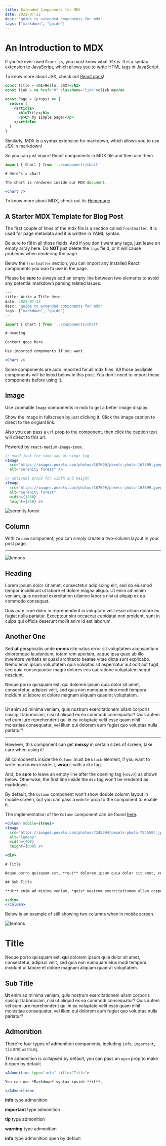 ```yaml
---
title: Extended Components for MDX
date: 2021-07-22
desc: "guide to extended components for mdx"
tags: ["markdown", "guide"]
---
```


# An Introduction to MDX

If you've ever used `React.js`, you must know what `JSX` is. It is a syntax extension to JavaScript, which allows you to write HTML tags in JavaScript.

To know more about JSX, check out [React docs][0]!

```jsx
const title = <h1>Hello, JSX!</h1>
const link = <a href="#" className="link">click me</a>

const Page = (props) => {
  return (
    <article>
      <h1>Title</h1>
      <p>Oh my simple page!</p>
    </article>
  )
}
```

Similarly, MDX is a syntax extension for markdown, which allows you to use JSX in markdown!

So you can just import React components in MDX file and then use them.

```jsx
import { Chart } from '../components/chart'

# Here’s a chart

The chart is rendered inside our MDX document.

<Chart />
```

To know more about MDX, check out its [Homepage][1].

## A Starter MDX Template for Blog Post

The first couple of lines of the mdx file is a section called `frontmatter`. It is used for page metadata and it is written in YAML syntax.

Be sure to fill in all those fields. And if you don't want any tags, just leave an empty array here. Do **NOT** just delete the `tags` field, or it will cause problems when rendering the page.

Below the `frontmatter` section, you can import any installed React components you wan to use in the page.

Please be **sure** to always add an empty line between two elements to avoid any potential markdown parsing related issues.

```jsx
---
title: Write a Title Here
date: 2021-07-22
desc: "guide to extended components for mdx"
tags: ["markdown", "guide"]
---

import { Chart } from '../components/chart'

# Heading

Content goes here...

Use imported components if you want.

<Chart />
```

Some components are auto imported for all mdx files. All those available components will be listed below in this post. You don't need to import these components before using it.

## Image

Use zoomable `Image` components in mdx to get a better image display.

Show the image in fullscreen by just clicking it. Click the image caption to direct to the origianl link.

Also you can pass a `url` prop to the component, then click the caption text will direct to this url.

Powered by `react-medium-image-zoom`.

```jsx
// used just the same way as <img> tag
<Image
  src="https://images.pexels.com/photos/167699/pexels-photo-167699.jpeg?auto=compress"
  alt="serenity forest" />

// optional props for width and height
<Image
  src="https://images.pexels.com/photos/167699/pexels-photo-167699.jpeg?auto=compress"
  alt="serenity forest"
  width={1260}
  height={750} />
```

<Image
  src="https://images.pexels.com/photos/167699/pexels-photo-167699.jpeg?auto=compress"
  alt="serenity forest"
  width={1260}
  height={750} />


## Column

With `Column` component, you can simply create a two-column layout in your post page.

---

<Column>
<Image
  src="https://images.pexels.com/photos/7245594/pexels-photo-7245594.jpeg"
  alt="lemons"
  width={400}
  height={600} />

<div>

## Heading

Lorem ipsum dolor sit amet, consectetur adipiscing elit, sed do eiusmod tempor incididunt ut labore et dolore magna aliqua. Ut enim ad minim veniam, quis nostrud exercitation ullamco laboris nisi ut aliquip ex ea commodo consequat.

Duis aute irure dolor in reprehenderit in voluptate velit esse cillum dolore eu fugiat nulla pariatur. Excepteur sint occaecat cupidatat non proident, sunt in culpa qui officia deserunt mollit anim id est laborum.

</div>

<div>

## Another One

Sed **ut** perspiciatis unde **omnis** iste natus error sit voluptatem accusantium doloremque laudantium, totam rem aperiam, eaque ipsa quae ab illo inventore veritatis et quasi architecto beatae vitae dicta sunt explicabo. Nemo enim ipsam voluptatem quia voluptas sit aspernatur aut odit aut fugit, sed quia consequuntur magni dolores eos qui ratione voluptatem sequi nesciunt.

</div>

<div>

Neque porro quisquam est, qui dolorem ipsum quia dolor sit amet, consectetur, adipisci velit, sed quia non numquam eius modi tempora incidunt ut labore et dolore magnam aliquam quaerat voluptatem.

---

Ut enim ad minima veniam, quis nostrum exercitationem ullam corporis suscipit laboriosam, nisi ut aliquid ex ea commodi consequatur? Quis autem vel eum iure reprehenderit qui in ea voluptate velit esse quam nihil molestiae consequatur, vel illum qui dolorem eum fugiat quo voluptas nulla pariatur?

</div>
</Column>

---

However, this component can get ***messy*** in certain sizes of screen, take care when using it!

All components inside the `Column` must be `block` element, if you want to write markdown inside it, **wrap** it with a `div` tag.

And, be **sure** to leave an empty line after the opening tag (`<div>`) as shown below. Otherwise, the first line inside the `div` tag won't be rendered as markdown.

By default, the `Column` component won't show double column layout in mobile screen, but you can pass a `mobile` prop to the component to enable it.

The implementation of the `Column` component can be found [here][2].

```jsx
<Column mobile={true}>
<Image
  src="https://images.pexels.com/photos/7245594/pexels-photo-7245594.jpeg"
  alt="lemons"
  width={400}
  height={600} />

<div>

# Title

Neque porro quisquam est, **qui** dolorem ipsum quia dolor sit amet, consectetur, adipisci velit, sed quia non numquam eius modi tempora incidunt ut labore et dolore magnam aliquam quaerat voluptatem.

## Sub Title

**Ut** enim ad minima veniam, *quis* nostrum exercitationem ullam corporis suscipit laboriosam, nisi ut aliquid ex ea commodi consequatur? Quis autem vel eum iure reprehenderit qui in ea voluptate velit esse quam nihil molestiae consequatur, vel illum qui dolorem eum fugiat quo voluptas nulla pariatur?

</div>
</Column>
```

Below is an example of still showing two columns when in mobile screen.

<Column mobile={true}>
<Image
  src="https://images.pexels.com/photos/7245594/pexels-photo-7245594.jpeg"
  alt="lemons"
  width={400}
  height={600} />

<div>

# Title

Neque porro quisquam est, **qui** dolorem ipsum quia dolor sit amet, consectetur, adipisci velit, sed quia non numquam eius modi tempora incidunt ut labore et dolore magnam aliquam quaerat voluptatem.

## Sub Title

**Ut** enim ad minima veniam, *quis* nostrum exercitationem ullam corporis suscipit laboriosam, nisi ut aliquid ex ea commodi consequatur? Quis autem vel eum iure reprehenderit qui in ea voluptate velit esse quam nihil molestiae consequatur, vel illum qui dolorem eum fugiat quo voluptas nulla pariatur?

</div>
</Column>

## Admonition

There're four types of admonition components, including `info`, `important`, `tip` and `warning`.

The admonition is collapsed by default, you can pass an `open` prop to make it open by default.

```jsx
<Admonition type="info" title="Title">

You can use *Markdown* syntax inside **it**.

</Admonition>
```

<Admonition type="info" title="INFO">

**info** type admonition

</Admonition>


<Admonition type="important" title="IMPORTANT">

**important** type admonition

</Admonition>

<Admonition type="tip" title="TIP">

**tip** type admonition

</Admonition>

<Admonition type="warning" title="WARNING">

**warning** type admonition

</Admonition>

<Admonition type="INFO" title="OPEN BY DEFAULT" open>

**info** type admonition open by default

</Admonition>

[0]: https://reactjs.org/docs/introducing-jsx.html
[1]: https://mdxjs.com/
[2]: https://github.com/TunkShif/gatsby-theme-blog-asmar/blob/master/src/components/markdown/column.js
